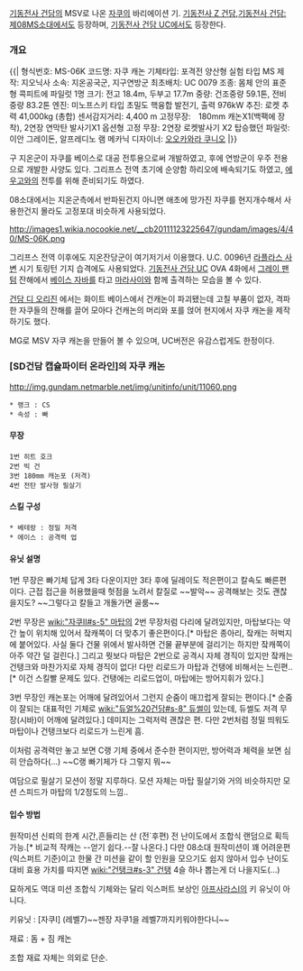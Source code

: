 [[기동전사 건담]]의 MSV로 나온 [[자쿠]]의 바리에이션 기. [[기동전사 Z 건담]],[[기동전사 건담: 제08MS소대]]에서도 등장하며, [[기동전사 건담 UC]]에서도 등장한다.

=== 개요 ===
{{|
형식번호: MS-06K
코드명: 자쿠 캐논
기체타입: 포격전 양산형 실험 타입 MS
제작: 지오닉사
소속: 지온공국군, 지구연방군
최초배치: UC 0079
조종: 몸체 안의 표준형 콕피트에 파일럿 1명
크기: 전고 18.4m, 두부고 17.7m
중량: 건조중량 59.1톤, 전비중량 83.2톤
엔진: 미노프스키 타입 초밀도 핵융합 발전기, 출력 976kW
추진: 로켓 추력 41,000kg (총합)
센서감지거리: 4,400 m
고정무장:　180mm 캐논X1(백팩에 장착), 2연장 연막탄 발사기X1
옵션형 고정 무장: 2연장 로켓발사기 X2
탑승했던 파일럿: 이안 그레이돈, 알프레디노 램
메카닉 디자이너: [[오오카와라 쿠니오]]
|}}

구 지온군이 자쿠를 베이스로 대공 전투용으로써 개발하였고, 후에 연방군이 우주 전용으로 개발한 사양도 있다. 그리프스 전역 초기에 순양함 하리오에 배속되기도 하였고, [[에우고]]와의 전투를 위해 준비되기도 하였다.

08소대에서는 지온군측에서 반파된건지 아니면 애초에 망가진 자쿠를 현지개수해서 사용한건지 몰라도 고정포대 비슷하게 사용되었다. 

http://images1.wikia.nocookie.net/__cb20111123225647/gundam/images/4/40/MS-06K.png

그리프스 전역 이후에도 지온잔당군이 여기저기서 이용했다. U.C. 0096년 [[라플라스 사변]] 시기 토링턴 기지 습격에도 사용되었다. [[기동전사 건담 UC]] OVA 4화에서 [[그레이 팬텀]] 잔해에서 [[베이스 자바]]를 타고 [[마라사이]]와 함께 출격하는 모습을 볼 수 있다.

[[건담 디 오리진]] 에서는 화이트 베이스에서 건캐논이 파괴됐는데 고칠 부품이 없자, 격파한 자쿠들의 잔해를 끌어 모아다 건캐논의 머리와 포를 얹어 현지에서 자쿠 캐논을 제작하기도 했다.

MG로 MSV 자쿠 캐논을 만들어 볼 수 있으며, UC버전은 유감스럽게도 한정이다.

=== [SD건담 캡슐파이터 온라인]의 자쿠 캐논 ===
http://img.gundam.netmarble.net/img/unitinfo/unit/11060.png
 * 랭크 : CS
 * 속성 : 빠

==== 무장 ====
 1번 히트 호크
 2번 빅 건
 3번 180mm 캐논포 (저격)
 4번 전탄 발사형 필살기
 
==== 스킬 구성 ====
 * 베테랑 : 정밀 저격
 * 에이스 : 공격력 업

==== 유닛 설명 ====
1번 무장은 빠기체 답게 3타 다운이지만 3타 후에 딜레이도 적은편이고 칼속도 빠른편이다. 근접 접근을 허용했을때 헛점을 노려서 칼질로 ~~발악~~ 공격해보는 것도 괜찮을지도? ~~그렇다고 칼들고 개돌가면 골룸~~

2번 무장은 [[wiki:"자쿠II#s-5" 마탑]]의 2번 무장처럼 다리에 달려있지만, 마탑보다는 약간 높이 위치해 있어서 잨캐쪽이 더 맞추기 좋은편이다.[* 마탑은 종아리, 잨캐는 허벅지에 붙어있다. 사실 둘다 건물 위에서 발사하면 건물 끝부분에 걸리기는 하지만 잨캐쪽이 아주 약간 덜 걸린다.] 그리고 뭣보다 마탑은 2번으로 공격시 자체 경직이 있지만 잨캐는 건탱크와 마찬가지로 자체 경직이 없다! 다만 리로드가 마탑과 건탱에 비해서는 느린편..[* 이건 스킬빨 문제도 있다. 건탱에는 리로드업이, 마탑에는 방어지휘가 있다.]

3번 무장인 캐논포는 어깨에 달려있어서 그런지 순줌이 매끄럽게 잘되는 편이다.[* 순줌이 잘되는 대표적인 기체로 [[wiki:"듀얼%20건담#s-8" 듀썰]]이 있는데, 듀썰도 저격 무장(시바)이 어깨에 달려있다.] 데미지는 그럭저럭 괜찮은 편. 다만 2번처럼 정밀 띄워도 마탑이나 건탱크보다 리로드가 느린게 흠.

이처럼 공격력만 놓고 보면 C랭 기체 중에서 준수한 편이지만, 방어력과 체력을 보면 심히 안습하다(...) ~~C랭 빠기체가 다 그렇지 뭐~~ 

여담으로 필살기 모션이 정말 지루하다. 모션 자체는 마탑 필살기와 거의 비슷하지만 모션 스피드가 마탑의 1/2정도의 느낌..

==== 입수 방법 ====
원작미션 신뢰의 한계 시간,흔들리는 산 (전`후편) 전 난이도에서 조합식 랜덤으로 획득 가능.[* 비교적 작캐는 --얻기 쉽다.--잘 나온다.]
다만 08소대 원작미션이 꽤 어려운편(익스퍼트 기준)이고 한물 간 미션을 같이 할 인원을 모으기도 쉽지 않아서 입수 난이도 대비 효용 가치를 따지면 [[wiki:"건탱크#s-3" 건탱]] 4슬 하나 뽑는게 더 나을지도(...)

묘하게도 역대 미션 조합식 기체와는 달리 익스퍼트 보상인 [[아프사라스I]]의 키 유닛이 아니다.

키유닛 : [자쿠I] (레벨7)~~젠장 자쿠1을 레벨7까지키워야한다니~~

재료 : 돔 + 짐 캐논

조합 재료 자체는 의외로 단순.
